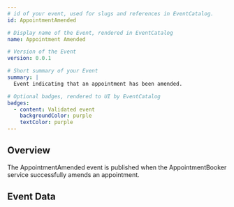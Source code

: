 ```yaml
---
# id of your event, used for slugs and references in EventCatalog.
id: AppointmentAmended

# Display name of the Event, rendered in EventCatalog
name: Appointment Amended

# Version of the Event
version: 0.0.1

# Short summary of your Event
summary: |
  Event indicating that an appointment has been amended.

# Optional badges, rendered to UI by EventCatalog
badges:
  - content: Validated event
    backgroundColor: purple
    textColor: purple
---
```


## Overview

The AppointmentAmended event is published when the AppointmentBooker service successfully amends an appointment.

## Event Data

<Schema />
